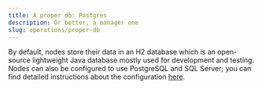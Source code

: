 ```yaml
---
title: A proper db: Postgres
description: Or better, a manager one
slug: operations/proper-db
---
```


By default, nodes store their data in an H2 database which is an open-source lightweight Java database mostly used for development and testing.
Nodes can also be configured to use PostgreSQL and SQL Server; you can find detailed instructions about the configuration [here](https://docs.corda.net/docs/corda-os/4.4/node-database.html).